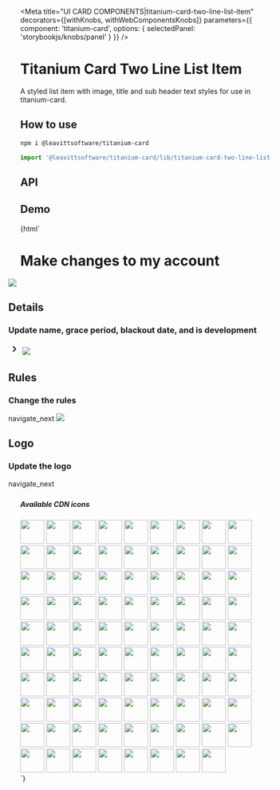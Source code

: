 

<Meta
  title="UI CARD COMPONENTS|titanium-card-two-line-list-item"
  decorators={[withKnobs, withWebComponentsKnobs]}
  parameters={{ component: 'titanium-card', options: { selectedPanel: 'storybookjs/knobs/panel' } }}
/>

# Titanium Card Two Line List Item

A styled list item with image, title and sub header text styles for use in titanium-card.

## How to use

```bash
npm i @leavittsoftware/titanium-card
```

```js
import '@leavittsoftware/titanium-card/lib/titanium-card-two-line-list-item';
```

## API

<Props of="titanium-card-two-line-list-item" />

## Demo

<Preview withToolbar>
  <Story name="Docs">
    {html`
      <style>
        ${h1} ${h5} main {
          margin: 0 -24px -24px -24px;
        }
        h5 {
          margin-top: 48px;
        }
      </style>
      <titanium-card>
        <h1>Make changes to my account</h1>
        <main>
          <titanium-card-two-line-list-item title="Details">
            <img src="https://cdn.leavitt.com/icons/icon-scoreboard-details.svg" />
            <h2>Details</h2>
            <h3>Update name, grace period, blackout date, and is development</h3>
            <svg viewBox="0 0 24 24" style="height: 24px; width: 24px; flex-shrink: 0;">
              <path d="M10 6L8.59 7.41 13.17 12l-4.58 4.59L10 18l6-6z" />
            </svg>
          </titanium-card-two-line-list-item>
          <titanium-card-two-line-list-item title="Rules">
            <img src="https://cdn.leavitt.com/icons/icon-rules.svg" />
            <h2>Rules</h2>
            <h3>Change the rules</h3>
            <mwc-icon>navigate_next</mwc-icon>
          </titanium-card-two-line-list-item>
          <titanium-card-two-line-list-item title="Logo">
            <img src="https://cdn.leavitt.com/icons/icon-logo.svg" />
            <h2>Logo</h2>
            <h3>Update the logo</h3>
            <mwc-icon>navigate_next</mwc-icon>
          </titanium-card-two-line-list-item>
        </main>
      </titanium-card>
      <h5>Available CDN icons</h5>
      <div>
        <img height="48" src="https://cdn.leavitt.com/icons/icon-logo.svg" />
        <img height="48" src="https://cdn.leavitt.com/icons/icon-scoreboard-prizes.svg" />
        <img height="48" src="https://cdn.leavitt.com/icons/icon-delete-logo.svg" />
        <img height="48" src="https://cdn.leavitt.com/icons/icon-rules.svg" />
        <img height="48" src="https://cdn.leavitt.com/icons/icon-scoreboard-details.svg" />
        <img height="48" src="https://cdn.leavitt.com/icons/icon-carousel.svg" />
        <img height="48" src="https://cdn.leavitt.com/icons/icon-name-division.svg" />
        <img height="48" src="https://cdn.leavitt.com/icons/icon-reminder.svg" />
        <img height="48" src="https://cdn.leavitt.com/icons/icon-company-manager.svg" />
        <img height="48" src="https://cdn.leavitt.com/icons/icon-domo.svg" />
        <img height="48" src="https://cdn.leavitt.com/icons/icon-employees.svg" />
        <img height="48" src="https://cdn.leavitt.com/icons/icon-log-parser.svg" />
        <img height="48" src="https://cdn.leavitt.com/icons/icon-pcms.svg" />
        <img height="48" src="https://cdn.leavitt.com/icons/icon-permissions.svg" />
        <img height="48" src="https://cdn.leavitt.com/icons/icon-prod-budgets.svg" />
        <img height="48" src="https://cdn.leavitt.com/icons/icon-email-initial.svg" />
        <img height="48" src="https://cdn.leavitt.com/icons/icon-email-recipients.svg" />
        <img height="48" src="https://cdn.leavitt.com/icons/icon-email-reminder.svg" />
        <img height="48" src="https://cdn.leavitt.com/icons/icon-event-details.svg" />
        <img height="48" src="https://cdn.leavitt.com/icons/icon-participants.svg" />
        <img height="48" src="https://cdn.leavitt.com/icons/icon-app-accounts.svg          " />
        <img height="48" src="https://cdn.leavitt.com/icons/icon-app-acm.svg               " />
        <img height="48" src="https://cdn.leavitt.com/icons/icon-app-amc.svg               " />
        <img height="48" src="https://cdn.leavitt.com/icons/icon-app-apps.svg              " />
        <img height="48" src="https://cdn.leavitt.com/icons/icon-app-broker-key.svg        " />
        <img height="48" src="https://cdn.leavitt.com/icons/icon-app-calc.svg              " />
        <img height="48" src="https://cdn.leavitt.com/icons/icon-app-company-manager.svg   " />
        <img height="48" src="https://cdn.leavitt.com/icons/icon-app-conference.svg        " />
        <img height="48" src="https://cdn.leavitt.com/icons/icon-app-crm-to-ams360.svg     " />
        <img height="48" src="https://cdn.leavitt.com/icons/icon-app-cust-search.svg       " />
        <img height="48" src="https://cdn.leavitt.com/icons/icon-app-departments.svg       " />
        <img height="48" src="https://cdn.leavitt.com/icons/icon-app-distribution.svg      " />
        <img height="48" src="https://cdn.leavitt.com/icons/icon-app-domo.svg              " />
        <img height="48" src="https://cdn.leavitt.com/icons/icon-app-duplicate.svg         " />
        <img height="48" src="https://cdn.leavitt.com/icons/icon-app-education.svg         " />
        <img height="48" src="https://cdn.leavitt.com/icons/icon-app-email.svg             " />
        <img height="48" src="https://cdn.leavitt.com/icons/icon-app-employee-lookup.svg   " />
        <img height="48" src="https://cdn.leavitt.com/icons/icon-app-employee-manager.svg  " />
        <img height="48" src="https://cdn.leavitt.com/icons/icon-app-farmer.svg            " />
        <img height="48" src="https://cdn.leavitt.com/icons/icon-app-game-cl.svg           " />
        <img height="48" src="https://cdn.leavitt.com/icons/icon-app-game-pl.svg           " />
        <img height="48" src="https://cdn.leavitt.com/icons/icon-app-gov-prin.svg          " />
        <img height="48" src="https://cdn.leavitt.com/icons/icon-app-home.svg              " />
        <img height="48" src="https://cdn.leavitt.com/icons/icon-app-investors.svg         " />
        <img height="48" src="https://cdn.leavitt.com/icons/icon-app-lamp.svg              " />
        <img height="48" src="https://cdn.leavitt.com/icons/icon-app-leases.svg            " />
        <img height="48" src="https://cdn.leavitt.com/icons/icon-app-leavitt-link.svg      " />
        <img height="48" src="https://cdn.leavitt.com/icons/icon-app-marketing.svg         " />
        <img height="48" src="https://cdn.leavitt.com/icons/icon-app-naics.svg             " />
        <img height="48" src="https://cdn.leavitt.com/icons/icon-app-pcms.svg              " />
        <img height="48" src="https://cdn.leavitt.com/icons/icon-app-permissions.svg       " />
        <img height="48" src="https://cdn.leavitt.com/icons/icon-app-phones.svg            " />
        <img height="48" src="https://cdn.leavitt.com/icons/icon-app-prod-budget.svg       " />
        <img height="48" src="https://cdn.leavitt.com/icons/icon-app-reporting-tools.svg   " />
        <img height="48" src="https://cdn.leavitt.com/icons/icon-app-service-timeline.svg  " />
        <img height="48" src="https://cdn.leavitt.com/icons/icon-app-stationary.svg        " />
        <img height="48" src="https://cdn.leavitt.com/icons/icon-app-surge.svg             " />
        <img height="48" src="https://cdn.leavitt.com/icons/icon-app-survey.svg            " />
        <img height="48" src="https://cdn.leavitt.com/icons/icon-app-tv.svg                " />
        <img height="48" src="https://cdn.leavitt.com/icons/icon-app-vital.svg             " />
        <img height="48" src="https://cdn.leavitt.com/icons/icon-carousel.svg              " />
        <img height="48" src="https://cdn.leavitt.com/icons/icon-company-manager.svg       " />
        <img height="48" src="https://cdn.leavitt.com/icons/icon-delete-logo.svg           " />
        <img height="48" src="https://cdn.leavitt.com/icons/icon-department.svg            " />
        <img height="48" src="https://cdn.leavitt.com/icons/icon-domo.svg                  " />
        <img height="48" src="https://cdn.leavitt.com/icons/icon-email-initial.svg         " />
        <img height="48" src="https://cdn.leavitt.com/icons/icon-email-recipients.svg      " />
        <img height="48" src="https://cdn.leavitt.com/icons/icon-email-reminder.svg        " />
        <img height="48" src="https://cdn.leavitt.com/icons/icon-employees.svg             " />
        <img height="48" src="https://cdn.leavitt.com/icons/icon-enterprise.svg            " />
        <img height="48" src="https://cdn.leavitt.com/icons/icon-event-details.svg         " />
        <img height="48" src="https://cdn.leavitt.com/icons/icon-icon-logs.svg             " />
        <img height="48" src="https://cdn.leavitt.com/icons/icon-log-parser.svg            " />
        <img height="48" src="https://cdn.leavitt.com/icons/icon-logo.svg                  " />
        <img height="48" src="https://cdn.leavitt.com/icons/icon-marketing.svg             " />
        <img height="48" src="https://cdn.leavitt.com/icons/icon-name-division.svg         " />
        <img height="48" src="https://cdn.leavitt.com/icons/icon-participants.svg          " />
        <img height="48" src="https://cdn.leavitt.com/icons/icon-pcms.svg                  " />
        <img height="48" src="https://cdn.leavitt.com/icons/icon-permissions.svg           " />
        <img height="48" src="https://cdn.leavitt.com/icons/icon-phone.svg                 " />
        <img height="48" src="https://cdn.leavitt.com/icons/icon-prod-budgets.svg          " />
        <img height="48" src="https://cdn.leavitt.com/icons/icon-reminder.svg              " />
        <img height="48" src="https://cdn.leavitt.com/icons/icon-reporting-tools.svg       " />
        <img height="48" src="https://cdn.leavitt.com/icons/icon-rules.svg                 " />
        <img height="48" src="https://cdn.leavitt.com/icons/icon-scoreboard-details.svg    " />
        <img height="48" src="https://cdn.leavitt.com/icons/icon-scoreboard-prizes.svg     " />
        <img height="48" src="https://cdn.leavitt.com/icons/icon-success.svg               " />
        <img height="48" src="https://cdn.leavitt.com/icons/icon-biz-card.svg               " />
        <img height="48" src="https://cdn.leavitt.com/icons/icon-template.svg               " />
      </div>
    `}
  </Story>
</Preview>
